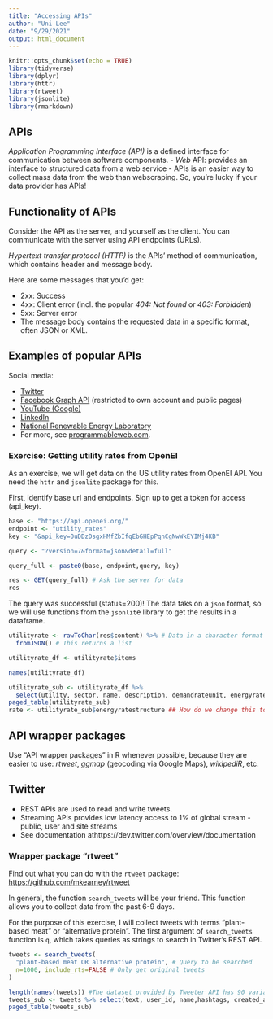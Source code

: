 ```yaml
---
title: "Accessing APIs"
author: "Uni Lee"
date: "9/29/2021"
output: html_document
---
```


```r
knitr::opts_chunk$set(echo = TRUE)
library(tidyverse)
library(dplyr)
library(httr)
library(rtweet)
library(jsonlite)
library(rmarkdown)
```

## APIs

*Application Programming Interface (API)* is a defined interface for communication between software components.
- *Web* API: provides an interface to structured data from a web service
- APIs is an easier way to collect mass data from the web than webscraping. So, you're lucky if your data provider has APIs! 

## Functionality of APIs

Consider the API as the server, and yourself as the client. You can communicate with the server using API endpoints (URLs).

*Hypertext transfer protocol (HTTP)* is the APIs' method of communication, which contains header and message body. 

Here are some messages that you'd get:

- 2xx: Success
- 4xx: Client error (incl. the popular *404: Not found* or *403: Forbidden*)
- 5xx: Server error
- The message body contains the requested data in a specific format, often JSON or XML.

## Examples of popular APIs

Social media:

- [Twitter](https://developer.twitter.com/)
- [Facebook Graph API](https://developers.facebook.com/docs/graph-api/) (restricted to own account and public pages)
- [YouTube (Google)](https://developers.google.com/youtube/)
- [LinkedIn](https://www.linkedin.com/developers/)
- [National Renewable Energy Laboratory](https://developer.nrel.gov/)
- For more, see [programmableweb.com](http://www.programmableweb.com/).

### Exercise: Getting utility rates from OpenEI
As an exercise, we will get data on the US utility rates from OpenEI API. You need the `httr` and `jsonlite` package for this.

First, identify base url and endpoints. Sign up to get a token for access (api_key). 

```r
base <- "https://api.openei.org/"
endpoint <- "utility_rates"
key <- "&api_key=0uDDzDsgxHMfZbIfqEbGHEpPqnCgNwWkEYIMj4KB"

query <- "?version=7&format=json&detail=full"

query_full <- paste0(base, endpoint,query, key)

res <- GET(query_full) # Ask the server for data 
res

```

The query was successful (status=200)! The data taks on a `json` format, so we will use functions from the `jsonlit`e library to get the results in a dataframe. 

```r
utilityrate <- rawToChar(res$content) %>% # Data in a character format (JSON structure) 
  fromJSON() # This returns a list

utilityrate_df <- utilityrate$items

names(utilityrate_df)

utilityrate_sub <- utilityrate_df %>% 
  select(utility, sector, name, description, demandrateunit, energyratestructure, fixedchargeunits, fixedchargefirstmeter, energycomments)
paged_table(utilityrate_sub)
rate <- utilityrate_sub$energyratestructure ## How do we change this to a dataframe?? 

```


## API wrapper packages

Use "API wrapper packages" in R whenever possible, because they are easier to use: *rtweet*, *ggmap* (geocoding via Google Maps), *wikipediR*, etc.

## Twitter

* REST APIs are used to read and write tweets. 
* Streaming APIs provides low latency access to 1% of global stream - public, user and site streams
- See documentation athttps://dev.twitter.com/overview/documentation

### Wrapper package "rtweet"
Find out what you can do with the `rtweet` package: <https://github.com/mkearney/rtweet> 

In general, the function `search_tweets` will be your friend. This function allows you to collect data from the past 6-9 days. 

For the purpose of this exercise, I will collect tweets with terms "plant-based meat" or "alternative protein". The first argument of `search_tweets` function is `q`, which takes queries as strings to search in Twitter's REST API.

```r
tweets <- search_tweets(
  "plant-based meat OR alternative protein", # Query to be searched
  n=1000, include_rts=FALSE # Only get original tweets 
)

length(names(tweets)) #The dataset provided by Tweeter API has 90 variables! 
tweets_sub <- tweets %>% select(text, user_id, name,hashtags, created_at)  #Select relevant variables
paged_table(tweets_sub)

```

